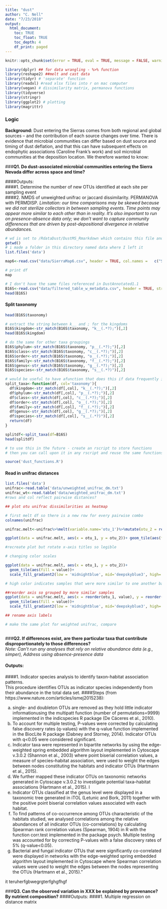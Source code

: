 ```yaml
---
title: "dust"
author: "C. Nell"
date: "7/23/2018"
output: 
  html_document:
    toc: TRUE
    toc_float: TRUE
    toc_depth: 4
    df_print: paged 
---
```


```r
knitr::opts_chunk$set(error = TRUE, eval = TRUE, message = FALSE, warning = FALSE, rows.print=5, cols.min.print=4)
```

```r
library(dplyr) ## for data wrangling - %>% function
library(reshape2) ##melt and cast data
library(tidyr) # 'separate' function
library(readxl) #read xlsx files into r on mac computer
library(vegan) # dissimilarity matrix, permanova functions
library(tidyverse)
library(stringr)
library(ggplot2) # plotting
library(magrittr)
```
### Logic   

**Background:** Dust entering the Sierras comes from both regional and global sources -- and the contribution of each source changes over time. There is evidence that microbial communities can differ based on dust source and timing of dust deflation, and that this can have subsequent effects on endophytic associations (Caroline Frank’s work) and soil microbial communities at the deposition location. We therefore wanted to know:  
  
###**Q1. Do dust-associated microbial communities entering the Sierra Nevada differ across space and time?**   

####Outputs:   
####1. Determine the number of new OTUs identified at each site per sampling event  
####2. NMDS of unweighted unifrac or jaccard dissimilarity. PERMANOVA with PERMDISP. 
*Limitation: our time comparisons may be skewed because we did not sterilize collectors in between sampling events. Time points may appear more similar to each other than in reality. It’s also important to run on presence-absence data only; we don’t want to capture community differences that are driven by post-depositional divergence in relative abundances.*  

```r
# wd is set to /RdataDust/DustMS_Rmarkdown which contains this file and all other linked files (or should)
getwd()
# i made a folder in this directory named data where I left it
list.files('data')

map6<-read.csv("data/SierraMap6.csv", header = TRUE, col.names =   c("SampleID","BarcodeSequence","LinkerPrimerSequence","Year","Month","SiteCode","RepNum","SiteRep","Site","Elevation","DateCode","DescName","Description"))

# print df
map
```

```r
# I don't have the same files referenced in DustAnnotated1.1
B16S<-read.csv("data/filtered_table_w_metadata.csv", header = TRUE, stringsAsFactors = FALSE)
head(B16S)
```  
#### Split taxonomy  
```r
head(B16S$taxonomy)

# extract the string between k__ and ; for the kingdoms
B16S$kingdom<-str_match(B16S$taxonomy, "k__(.*?);")[,2]
head(B16S$kingdom)

# do the same for other taxa groupings 
B16S$phylum<-str_match(B16S$taxonomy, "p__(.*?);")[,2]
B16S$class<-str_match(B16S$taxonomy, "c__(.*?);")[,2]
B16S$order<-str_match(B16S$taxonomy, "o__(.*?);")[,2]
B16S$family<-str_match(B16S$taxonomy, "f__(.*?);")[,2]
B16S$genus<-str_match(B16S$taxonomy, "g__(.*?);")[,2]
B16S$species<-str_match(B16S$taxonomy, "s__(.*?)")[,2]

```
```r
# would be useful to have afunction that does this if data frequently in same format
split_taxa<-function(df, col='taxonomy'){
  df$kingdom<-str_match(df[,col], "k__(.*?);")[,2]
  df$phylum<-str_match(df[,col], "p__(.*?);")[,2]
  df$class<-str_match(df[,col], "c__(.*?);")[,2]
  df$order<-str_match(df[,col], "o__(.*?);")[,2]
  df$family<-str_match(df[,col], "f__(.*?);")[,2]
  df$genus<-str_match(df[,col], "g__(.*?);")[,2]
  df$species<-str_match(df[,col], "s__(.*?)")[,2]
  return(df)
}

splitdf<-split_taxa(df=B16S)
head(splitdf)

```  
```r
# to use this in the future - create an rscript to store functions 
# then you can call upon it in any rscript and reuse the same functions without copy/pasting 

source('dust_functions.R')

```
  
#### Read in unifrac distances    
```r
list.files('data')
unifrac<-read.table('data/unweighted_unifrac_dm.txt')
unifrac_wt<-read.table('data/weighted_unifrac_dm.txt')
#rows and col reflect pairwise distances?

```

```r
## plot otu unifrac dissimilarities as heatmap

# first melt df so there is a new row for every pairwise combo
colnames(unifrac)

unifrac.melt<-unifrac%>%melt(variable.name='otu_1')%>%mutate(otu_2 = rep.int(colnames(unifrac), times=length(colnames(unifrac))))

ggplot(data = unifrac.melt, aes(x = otu_1, y = otu_2))+ geom_tile(aes(fill = value))

```  
```r
#recreate plot but rotate x-axis titles so legible

```  

```r
# changing color scales

ggplot(data = unifrac.melt, aes(x = otu_1, y = otu_2))+ 
  geom_tile(aes(fill = value))+
  scale_fill_gradient2(low = 'midnightblue', mid='deepskyblue3', high='yellow', midpoint = .5)

# high color indicates samples that were more similar to one another based on unifrac dissimilarity, blue = contains no similarities  

##reorder axis so grouped by more similar samples
ggplot(data = unifrac.melt, aes(x = reorder(otu_1, value), y = reorder(otu_2, value)))+ 
  geom_tile(aes(fill = value))+
  scale_fill_gradient2(low = 'midnightblue', mid='deepskyblue3', high='yellow', midpoint = .5)

## rename axis labels

```
```r
# make the same plot for weighted unifrac, compare

```  

```r



```

###**Q2. If differences exist, are there particular taxa that contribute disproportionately to those differences?**    
*Note: Can’t run any analyses that rely on relative abundance data (e.g., simper), Address using absence-presence data*   
  
#### Outputs:  

####1. Indicator species analysis to identify taxon-habitat association patterns.  
This procedure identifies OTUs as indicator species independently from their abundance in the total data set. 
####Steps (from https://www.nature.com/articles/ismej2015238):   

  a. single- and doubleton OTUs are removed as they hold little indicator informationusing the multipatt function (number of permutations=9999) implemented in the indicspecies R package (De Cáceres et al., 2010). 
  b. To account for multiple testing, P-values were corrected by calculating false discovery rates (q-values) with the q-value function implemented in the BiocLite R package (Dabney and Storney, 2014). Indicator OTUs with q<0.05 were considered significant. 
  c. Indicator taxa were represented in bipartite networks by using the edge-weighted spring embedded algorithm layout implemented in Cytoscape v.3.0.2 (Shannon et al., 2003) where point biserial correlation values, a measure of species–habitat association, were used to weight the edges between nodes constituting the habitats and indicator OTUs (Hartmann et al., 2015). 
  d. We further mapped these indicator OTUs on taxonomic networks generated in Cytoscape v.3.0.2 to investigate potential taxa–habitat associations (Hartmann et al., 2015). I
  e. Indicator OTUs classified at the genus level were displayed in a taxonomic tree generated in iTOL (Letunic and Bork, 2011) together with the positive point biserial correlation values associated with each habitat.  
  f. To find patterns of co-occurrence among OTUs characteristic of the habitats studied, we analysed correlations among the relative abundances of all indicator OTUs (co-correlations) by calculating Spearman rank correlation values (Spearman, 1904) in R with the function corr.test implemented in the package psych. Multiple testing was accounted for by correcting P-values with a false discovery rates of 5% (q-value<0.05).  
  g. Bacterial and fungal indicator OTUs that were significantly co-correlated were displayed in networks with the edge-weighted spring embedded algorithm layout implemented in Cytoscape where Spearman correlation values were used to weight the edges between the nodes representing the OTUs (Hartmann et al., 2015).”   

it teruherfgbwegrgterfghgfhgf

###**Q3. Can the observed variation in XXX be explained by provenance? By nutrient composition?**
####Outputs: 
####1. Multiple regression on distance matrix  

